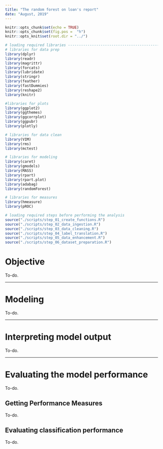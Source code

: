 ```yaml
---
title: "The random forest on loan's report"
date: "August, 2019"
---
```


```r
knitr::opts_chunk$set(echo = TRUE)
knitr::opts_chunk$set(fig.pos =  "h")
knitr::opts_knit$set(root.dir = "../")

# loading required libraries ----------------------------------------------------------
# libraries for data prep
library(dplyr)
library(readr)
library(magrittr)
library(forcats)
library(lubridate)
library(stringr)
library(feather)
library(fastDummies)
library(reshape2)
library(knitr)

#libraries for plots
library(ggplot2)
library(ggthemes)
library(ggcorrplot)
library(ggpubr)
library(plotly)

# libraries for data clean
library(VIM)
library(rms)
library(mctest)

# libraries for modeling
library(caret)
library(gmodels)
library(MASS)
library(rpart)
library(rpart.plot)
library(adabag)
library(randomForest)

# libraries for measures
library(hmeasure)
library(pROC)

```

```r
# loading required steps before performing the analysis
source("./scripts/step_01_create_functions.R")
source("./scripts/step_02_data_ingestion.R")
source("./scripts/step_03_data_cleaning.R")
source("./scripts/step_04_label_translation.R")
source("./scripts/step_05_data_enhancement.R")
source("./scripts/step_06_dataset_preparation.R")
```


# Objective

To-do.

*******************************************************************************

# Modeling

To-do.

*******************************************************************************

# Interpreting model output

To-do.

*******************************************************************************

# Evaluating the model performance

To-do.

## Getting Performance Measures

To-do.

## Evaluating classification performance

To-do.